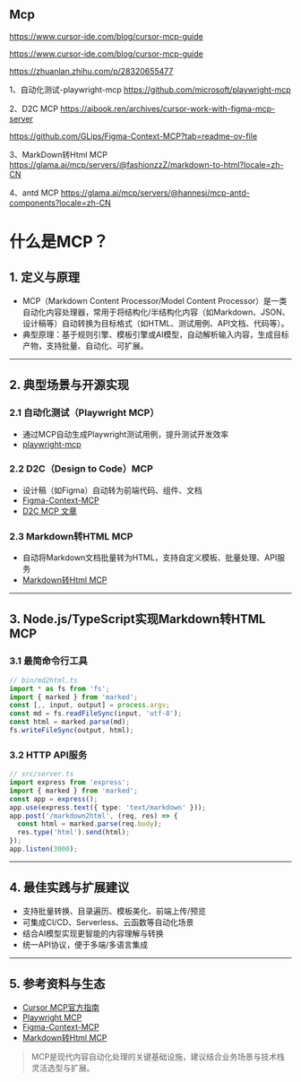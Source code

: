 
<Meta title="Hundun/AI-Coding/MCP" />

## Mcp
https://www.cursor-ide.com/blog/cursor-mcp-guide

https://www.cursor-ide.com/blog/cursor-mcp-guide

https://zhuanlan.zhihu.com/p/28320655477

1、自动化测试-playwright-mcp https://github.com/microsoft/playwright-mcp

2、D2C MCP 
https://aibook.ren/archives/cursor-work-with-figma-mcp-server

https://github.com/GLips/Figma-Context-MCP?tab=readme-ov-file

3、MarkDown转Html MCP  https://glama.ai/mcp/servers/@fashionzzZ/markdown-to-html?locale=zh-CN

4、antd MCP https://glama.ai/mcp/servers/@hannesj/mcp-antd-components?locale=zh-CN

# 什么是MCP？

## 1. 定义与原理
- MCP（Markdown Content Processor/Model Content Processor）是一类自动化内容处理器，常用于将结构化/半结构化内容（如Markdown、JSON、设计稿等）自动转换为目标格式（如HTML、测试用例、API文档、代码等）。
- 典型原理：基于规则引擎、模板引擎或AI模型，自动解析输入内容，生成目标产物，支持批量、自动化、可扩展。

---

## 2. 典型场景与开源实现

### 2.1 自动化测试（Playwright MCP）
- 通过MCP自动生成Playwright测试用例，提升测试开发效率
- [playwright-mcp](https://github.com/microsoft/playwright-mcp)

### 2.2 D2C（Design to Code）MCP
- 设计稿（如Figma）自动转为前端代码、组件、文档
- [Figma-Context-MCP](https://github.com/GLips/Figma-Context-MCP)
- [D2C MCP 文章](https://aibook.ren/archives/cursor-work-with-figma-mcp-server)

### 2.3 Markdown转HTML MCP
- 自动将Markdown文档批量转为HTML，支持自定义模板、批量处理、API服务
- [Markdown转Html MCP](https://glama.ai/mcp/servers/@fashionzzZ/markdown-to-html?locale=zh-CN)

---

## 3. Node.js/TypeScript实现Markdown转HTML MCP

### 3.1 最简命令行工具
```ts
// bin/md2html.ts
import * as fs from 'fs';
import { marked } from 'marked';
const [,, input, output] = process.argv;
const md = fs.readFileSync(input, 'utf-8');
const html = marked.parse(md);
fs.writeFileSync(output, html);
```

### 3.2 HTTP API服务
```ts
// src/server.ts
import express from 'express';
import { marked } from 'marked';
const app = express();
app.use(express.text({ type: 'text/markdown' }));
app.post('/markdown2html', (req, res) => {
  const html = marked.parse(req.body);
  res.type('html').send(html);
});
app.listen(3000);
```

---

## 4. 最佳实践与扩展建议
- 支持批量转换、目录遍历、模板美化、前端上传/预览
- 可集成CI/CD、Serverless、云函数等自动化场景
- 结合AI模型实现更智能的内容理解与转换
- 统一API协议，便于多端/多语言集成

---

## 5. 参考资料与生态
- [Cursor MCP官方指南](https://www.cursor-ide.com/blog/cursor-mcp-guide)
- [Playwright MCP](https://github.com/microsoft/playwright-mcp)
- [Figma-Context-MCP](https://github.com/GLips/Figma-Context-MCP)
- [Markdown转Html MCP](https://glama.ai/mcp/servers/@fashionzzZ/markdown-to-html?locale=zh-CN)

> MCP是现代内容自动化处理的关键基础设施，建议结合业务场景与技术栈灵活选型与扩展。